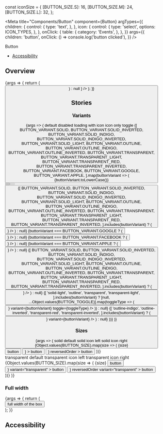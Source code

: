 const iconSize = {
  [BUTTON_SIZE.S]: 16,
  [BUTTON_SIZE.M]: 24,
  [BUTTON_SIZE.L]: 32,
};

<Meta
  title="Components/Button"
  component={Button}
  argTypes={{
    children: {
      control: {
        type: 'text',
      },
    },
    icon: {
      control: {
        type: 'select',
        options: ICON_TYPES,
      },
    },
    onClick: {
      table: {
        category: 'Events',
      },
    },
  }}
  args={{
    children: 'button',
    onClick: () => console.log('button clicked'),
  }}
/>

<PageHeader>Button</PageHeader>

- [Accessibility](#accessibility)

## Overview

<Canvas>
  <Story name="Default">
    {args => {
      return (
        <Button
          {...args}
          icon={
            args.icon ? (
              <Icon
                size={iconSize[args.size]}
                type={args.icon}
                color="adaptive"
              />
            ) : null
          }
        />
      );
    }}
  </Story>
</Canvas>

<ArgsTable story="Default" />

## Stories

### Variants

<Canvas>
  <Story name="Variants">
    {args => (
      <StoryVariantTable className="sg-button-stories-table">
        <thead>
          <tr>
            <th />
            <th>
              <Headline
                extraBold
                transform="uppercase"
                as="span"
                color="text-gray-40"
                size="medium"
              >
                default
              </Headline>
            </th>
            <th>
              <Headline
                extraBold
                transform="uppercase"
                as="span"
                color="text-gray-40"
                size="medium"
              >
                disabled
              </Headline>
            </th>
            <th>
              <Headline
                extraBold
                transform="uppercase"
                as="span"
                color="text-gray-40"
                size="medium"
              >
                loading
              </Headline>
            </th>
            <th>
              <Headline
                extraBold
                transform="uppercase"
                as="span"
                color="text-gray-40"
                size="medium"
              >
                with icon
              </Headline>
            </th>
            <th>
              <Headline
                extraBold
                transform="uppercase"
                as="span"
                color="text-gray-40"
                size="medium"
              >
                icon only
              </Headline>
            </th>
            <th>
              <Headline
                extraBold
                transform="uppercase"
                as="span"
                color="text-gray-40"
                size="medium"
              >
                toggle
              </Headline>
            </th>
          </tr>
        </thead>
        <tbody>
          {[
            BUTTON_VARIANT.SOLID,
            BUTTON_VARIANT.SOLID_INVERTED,
            BUTTON_VARIANT.SOLID_INDIGO,
            BUTTON_VARIANT.SOLID_INDIGO_INVERTED,
            BUTTON_VARIANT.SOLID_LIGHT,
            BUTTON_VARIANT.OUTLINE,
            BUTTON_VARIANT.OUTLINE_INDIGO,
            BUTTON_VARIANT.OUTLINE_INVERTED,
            BUTTON_VARIANT.TRANSPARENT,
            BUTTON_VARIANT.TRANSPARENT_LIGHT,
            BUTTON_VARIANT.TRANSPARENT_RED,
            BUTTON_VARIANT.TRANSPARENT_INVERTED,
            BUTTON_VARIANT.FACEBOOK,
            BUTTON_VARIANT.GOOGLE,
            BUTTON_VARIANT.APPLE,
          ].map(buttonVariant => (
            <tr
              style={{
                backgroundColor: [
                  'solid-inverted',
                  'solid-indigo-inverted',
                  'transparent-inverted',
                  'outline-inverted',
                ].includes(buttonVariant)
                  ? hex.black
                  : 'transparent',
              }}
              key={buttonVariant}
            >
              <td>
                <div
                  style={{
                    height: 40,
                    display: 'flex',
                    alignItems: 'center',
                  }}
                >
                  <Headline
                    extraBold
                    transform="uppercase"
                    as="span"
                    color={
                      [
                        'solid-inverted',
                        'solid-indigo-inverted',
                        'transparent-inverted',
                        'outline-inverted',
                      ].includes(buttonVariant)
                        ? 'text-white'
                        : 'text-gray-40'
                    }
                    size="medium"
                  >
                    {buttonVariant.toLowerCase()}
                  </Headline>
                </div>
              </td>
              <td>
                <div>
                  <Button {...args} variant={buttonVariant} />
                </div>
              </td>
              <td>
                <Button {...args} variant={buttonVariant} disabled />
              </td>
              <td>
                <Button {...args} variant={buttonVariant} loading />
              </td>
              <td>
                {[
                  BUTTON_VARIANT.SOLID,
                  BUTTON_VARIANT.SOLID_INVERTED,
                  BUTTON_VARIANT.SOLID_INDIGO,
                  BUTTON_VARIANT.SOLID_INDIGO_INVERTED,
                  BUTTON_VARIANT.SOLID_LIGHT,
                  BUTTON_VARIANT.OUTLINE,
                  BUTTON_VARIANT.OUTLINE_INDIGO,
                  BUTTON_VARIANT.OUTLINE_INVERTED,
                  BUTTON_VARIANT.TRANSPARENT,
                  BUTTON_VARIANT.TRANSPARENT_LIGHT,
                  BUTTON_VARIANT.TRANSPARENT_RED,
                  BUTTON_VARIANT.TRANSPARENT_INVERTED,
                ].includes(buttonVariant) ? (
                  <Button
                    {...args}
                    variant={buttonVariant}
                    icon={
                      <Icon type={ICON_TYPES.HEART_OUTLINED} color="adaptive" />
                    }
                  />
                ) : null}
                {buttonVariant === BUTTON_VARIANT.GOOGLE ? (
                  <Button
                    {...args}
                    variant={buttonVariant}
                    icon={<Icon type={ICON_TYPES.GOOGLE} color="adaptive" />}
                  />
                ) : null}
                {buttonVariant === BUTTON_VARIANT.FACEBOOK ? (
                  <Button
                    {...args}
                    variant={buttonVariant}
                    icon={<Icon type={ICON_TYPES.FACEBOOK} color="adaptive" />}
                  />
                ) : null}
                {buttonVariant === BUTTON_VARIANT.APPLE ? (
                  <Button
                    {...args}
                    variant={buttonVariant}
                    icon={<Icon type={ICON_TYPES.APPLE} color="adaptive" />}
                  />
                ) : null}
              </td>
              <td>
                {[
                  BUTTON_VARIANT.SOLID,
                  BUTTON_VARIANT.SOLID_INVERTED,
                  BUTTON_VARIANT.SOLID_INDIGO,
                  BUTTON_VARIANT.SOLID_INDIGO_INVERTED,
                  BUTTON_VARIANT.SOLID_LIGHT,
                  BUTTON_VARIANT.OUTLINE,
                  BUTTON_VARIANT.OUTLINE_INDIGO,
                  BUTTON_VARIANT.OUTLINE_INVERTED,
                  BUTTON_VARIANT.TRANSPARENT,
                  BUTTON_VARIANT.TRANSPARENT_LIGHT,
                  BUTTON_VARIANT.TRANSPARENT_RED,
                  BUTTON_VARIANT.TRANSPARENT_INVERTED,
                ].includes(buttonVariant) ? (
                  <Button
                    {...args}
                    variant={buttonVariant}
                    iconOnly
                    icon={
                      <Icon type={ICON_TYPES.HEART_OUTLINED} color="adaptive" />
                    }
                  />
                ) : null}
              </td>
              <td>
                {[
                  'solid-light',
                  'outline',
                  'transparent',
                  'transparent-light',
                ].includes(buttonVariant)
                  ? [null, ...Object.values(BUTTON_TOGGLE)].map(toggleType => (
                      <div style={{marginBottom: '15px'}} key={toggleType}>
                        <Button
                          {...args}
                          icon={
                            <Icon type={ICON_TYPES.HEART} color="adaptive" />
                          }
                          variant={buttonVariant}
                          toggle={toggleType}
                        />
                      </div>
                    ))
                  : null}
                {[
                  'outline-indigo',
                  'outline-inverted',
                  'transparent-red',
                  'transparent-inverted',
                ].includes(buttonVariant) ? (
                  <div style={{marginBottom: '15px'}} key={buttonVariant}>
                    <Button
                      {...args}
                      icon={<Icon type={ICON_TYPES.HEART} color="adaptive" />}
                      variant={buttonVariant}
                    />
                  </div>
                ) : null}
              </td>
            </tr>
          ))}
        </tbody>
      </StoryVariantTable>
    )}
  </Story>
</Canvas>

### Sizes

<Canvas>
  <Story name="Sizes">
    {args => (
      <StoryVariantTable>
        <tbody>
          <tr>
            <td>
              <StoryVariantTable>
                <tbody>
                  <tr>
                    <td />
                    <td>
                      <Headline
                        extraBold
                        transform="uppercase"
                        as="span"
                        color="text-gray-40"
                        size="medium"
                      >
                        solid default
                      </Headline>
                    </td>
                    <td>
                      <Headline
                        extraBold
                        transform="uppercase"
                        as="span"
                        color="text-gray-40"
                        size="medium"
                      >
                        solid icon left
                      </Headline>
                    </td>
                    <td>
                      <Headline
                        extraBold
                        transform="uppercase"
                        as="span"
                        color="text-gray-40"
                        size="medium"
                      >
                        solid icon right
                      </Headline>
                    </td>
                  </tr>
                  {Object.values(BUTTON_SIZE).map(size => (
                    <tr key={size}>
                      <td>
                        <Headline
                          extraBold
                          transform="uppercase"
                          as="span"
                          color="text-gray-40"
                          size="medium"
                        >
                          {size}
                        </Headline>
                      </td>
                      <td>
                        <Button {...args} size={size}>
                          button
                        </Button>
                      </td>
                      <td>
                        <Button
                          {...args}
                          size={size}
                          icon={
                            <Icon type={ICON_TYPES.ANSWER} color="adaptive" />
                          }
                        >
                          button
                        </Button>
                      </td>
                      <td>
                        <Button
                          {...args}
                          size={size}
                          icon={
                            <Icon type={ICON_TYPES.ANSWER} color="adaptive" />
                          }
                          reversedOrder
                        >
                          button
                        </Button>
                      </td>
                    </tr>
                  ))}
                  <tr>
                    <td>
                      <div style={{height: '50px'}} />
                    </td>
                  </tr>
                  <tr>
                    <td />
                    <td>
                      <Headline
                        extraBold
                        transform="uppercase"
                        as="span"
                        color="text-gray-40"
                        size="medium"
                      >
                        transparent default
                      </Headline>
                    </td>
                    <td>
                      <Headline
                        extraBold
                        transform="uppercase"
                        as="span"
                        color="text-gray-40"
                        size="medium"
                      >
                        transparent icon left
                      </Headline>
                    </td>
                    <td>
                      <Headline
                        extraBold
                        transform="uppercase"
                        as="span"
                        color="text-gray-40"
                        size="medium"
                      >
                        transparent icon right
                      </Headline>
                    </td>
                  </tr>
                  {Object.values(BUTTON_SIZE).map(size => (
                    <tr key={size}>
                      <td>
                        <Headline
                          extraBold
                          transform="uppercase"
                          as="span"
                          color="text-gray-40"
                          size="medium"
                        >
                          {size}
                        </Headline>
                      </td>
                      <td>
                        <Button {...args} size={size} variant="transparent">
                          button
                        </Button>
                      </td>
                      <td>
                        <Button
                          {...args}
                          size={size}
                          icon={
                            <Icon type={ICON_TYPES.ANSWER} color="adaptive" />
                          }
                          variant="transparent"
                        >
                          button
                        </Button>
                      </td>
                      <td>
                        <Button
                          {...args}
                          size={size}
                          icon={
                            <Icon type={ICON_TYPES.ANSWER} color="adaptive" />
                          }
                          reversedOrder
                          variant="transparent"
                        >
                          button
                        </Button>
                      </td>
                    </tr>
                  ))}
                </tbody>
              </StoryVariantTable>
            </td>
          </tr>
        </tbody>
      </StoryVariantTable>
    )}
  </Story>
</Canvas>

### Full width

<Canvas>
  <Story name="Full width">
    {args => {
      return (
        <div style={{width: 400, border: '1px solid black', padding: 3}}>
          <Button {...args} fullWidth>
            full width of the box
          </Button>
        </div>
      );
    }}
  </Story>
</Canvas>

## Accessibility

<ButtonA11y />
